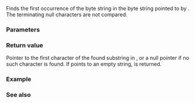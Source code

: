 {{cpp/title|strstr}}
{{cpp/string/byte/navbar}}
{{dcl begin}}
{{dcl header|cstring}}
{{dcl|
const char* strstr( const char* haystack, const char* needle );
}}
{{dcl|1=
      char* strstr(       char* haystack, const char* needle );
}}
{{dcl end}}

Finds the first occurrence of the byte string {{c|needle}} in the byte string pointed to by {{c|haystack}}. The terminating null characters are not compared.

===Parameters===
{{par begin}}
{{par|haystack|pointer to the null-terminated byte string to examine}}
{{par|needle|pointer to the null-terminated byte string to search for}}
{{par end}}

===Return value===
Pointer to the first character of the found substring in {{c|haystack}}, or a null pointer if no such character is found. If {{c|needle}} points to an empty string, {{c|haystack}} is returned.

===Example===
{{example
|code=
#include &lt;cstring&gt;
#include &lt;iomanip&gt;
#include &lt;iostream&gt;

int main()
{
    const char* str = "Try not. Do, or do not. There is no try.";
    const char* target = "not";

    for (const char* result = str; (result = std::strstr(result, target)); ++result)
        std::cout &lt;&lt; "Found " &lt;&lt; std::quoted(target)
                  &lt;&lt; " starting at (" &lt;&lt; result - str &lt;&lt; "): "
                  &lt;&lt; std::quoted(result) &lt;&lt; '\n';
}
|output=
Found "not" starting at (4): "not. Do, or do not. There is no try."
Found "not" starting at (19): "not. There is no try."
}}

===See also===
{{dsc begin}}
{{dsc inc|cpp/string/basic_string/dsc find}}
{{dsc inc|cpp/string/wide/dsc wcsstr}}
{{dsc inc|cpp/string/byte/dsc strchr}}
{{dsc inc|cpp/string/byte/dsc strrchr}}
{{dsc see c|c/string/byte/strstr}}
{{dsc end}}

{{langlinks|de|es|fr|it|ja|pt|ru|zh}}